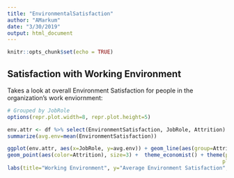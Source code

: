```yaml
---
title: "EnvironmentalSatisfaction"
author: "AMarkum"
date: "3/30/2019"
output: html_document
---
```


```r
knitr::opts_chunk$set(echo = TRUE)
```

## Satisfaction with Working Environment

Takes a look at overall Environment Satisfaction for people in the organization's work enviornment:

```r
# Grouped by JobRole
options(repr.plot.width=8, repr.plot.height=5)

env.attr <- df %>% select(EnvironmentSatisfaction, JobRole, Attrition) %>% group_by(JobRole, Attrition) %>%
summarize(avg.env=mean(EnvironmentSatisfaction))

ggplot(env.attr, aes(x=JobRole, y=avg.env)) + geom_line(aes(group=Attrition), color="#58ACFA", linetype="dashed") + 
geom_point(aes(color=Attrition), size=3) +  theme_economist() + theme(plot.title=element_text(hjust=0.5), axis.text.x=element_text(angle=90),
                                                                     plot.background=element_rect(fill="#FFF1E0")) + 
labs(title="Working Environment", y="Average Environment Satisfaction", x="Job Position") + scale_color_manual(values=c("#58FA58", "#FA5858"))
```
